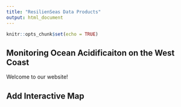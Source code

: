```yaml
---
title: "ResilienSeas Data Products"
output: html_document
---
```


```r
knitr::opts_chunk$set(echo = TRUE)
```

## Monitoring Ocean Acidificaiton on the West Coast

Welcome to our website!

## Add Interactive Map

```r

```


